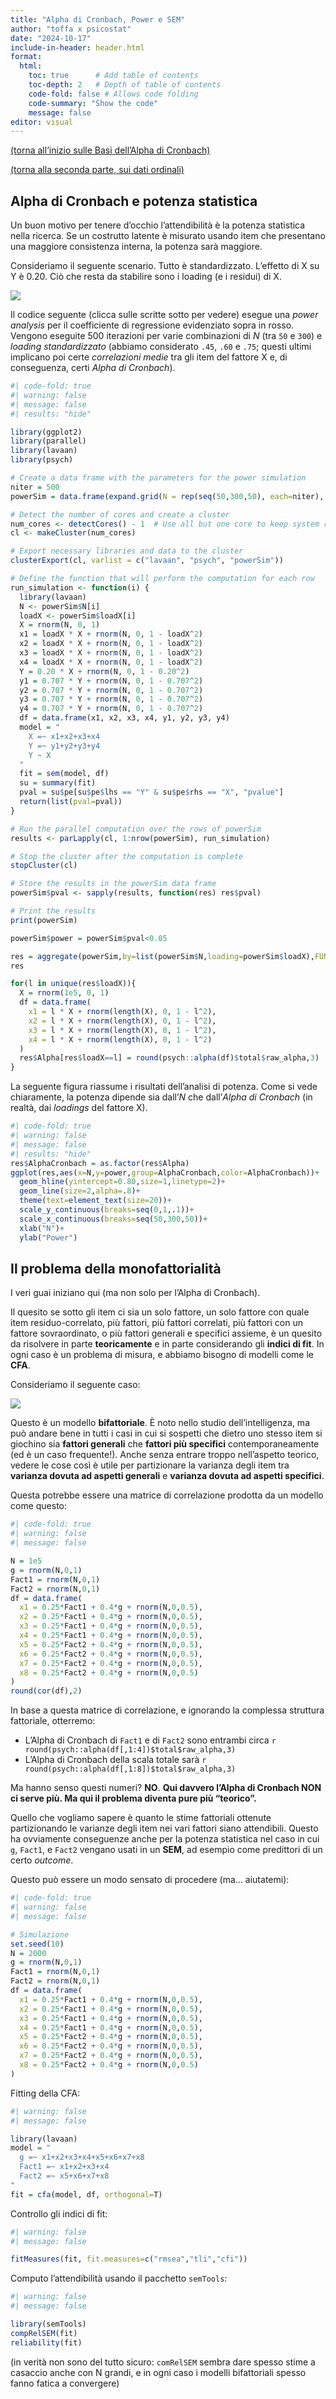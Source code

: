 ```yaml
---
title: "Alpha di Cronbach, Power e SEM"
author: "toffa x psicostat"
date: "2024-10-17"
include-in-header: header.html
format: 
  html:
    toc: true      # Add table of contents
    toc-depth: 2   # Depth of table of contents
    code-fold: false # Allows code folding
    code-summary: "Show the code"
    message: false
editor: visual
---
```


<a href="alphaBase.html" target="_blank">(torna all'inizio sulle Basi dell'Alpha di Cronbach)</a>

<a href="alphaOrdinal.html" target="_blank">(torna alla seconda parte, sui dati ordinali)</a> 

## Alpha di Cronbach e potenza statistica

Un buon motivo per tenere d'occhio l'attendibilità è la potenza statistica nella ricerca. Se un costrutto latente è misurato usando item che presentano una maggiore consistenza interna, la potenza sarà maggiore.

Consideriamo il seguente scenario. Tutto è standardizzato. L'effetto di X su Y è 0.20. Ciò che resta da stabilire sono i loading (e i residui) di X.

![](Figure/XYpower.png)

Il codice seguente (clicca sulle scritte sotto per vedere) esegue una *power analysis* per il coefficiente di regressione evidenziato sopra in rosso. Vengono eseguite 500 iterazioni per varie combinazioni di *N* (tra `50` e `300`) e *loading standardizzato* (abbiamo considerato `.45`, `.60` e `.75`; questi ultimi implicano poi certe *correlazioni medie* tra gli item del fattore X e, di conseguenza, certi *Alpha di Cronbach*).

```r
#| code-fold: true
#| warning: false
#| message: false
#| results: "hide"

library(ggplot2)
library(parallel)
library(lavaan)
library(psych)

# Create a data frame with the parameters for the power simulation
niter = 500
powerSim = data.frame(expand.grid(N = rep(seq(50,300,50), each=niter), loadX = c(.45,.60,.75)))

# Detect the number of cores and create a cluster
num_cores <- detectCores() - 1  # Use all but one core to keep system responsive
cl <- makeCluster(num_cores)

# Export necessary libraries and data to the cluster
clusterExport(cl, varlist = c("lavaan", "psych", "powerSim"))

# Define the function that will perform the computation for each row
run_simulation <- function(i) {
  library(lavaan)
  N <- powerSim$N[i]
  loadX <- powerSim$loadX[i]
  X = rnorm(N, 0, 1)
  x1 = loadX * X + rnorm(N, 0, 1 - loadX^2)
  x2 = loadX * X + rnorm(N, 0, 1 - loadX^2)
  x3 = loadX * X + rnorm(N, 0, 1 - loadX^2)
  x4 = loadX * X + rnorm(N, 0, 1 - loadX^2)
  Y = 0.20 * X + rnorm(N, 0, 1 - 0.20^2)
  y1 = 0.707 * Y + rnorm(N, 0, 1 - 0.707^2)
  y2 = 0.707 * Y + rnorm(N, 0, 1 - 0.707^2)
  y3 = 0.707 * Y + rnorm(N, 0, 1 - 0.707^2)
  y4 = 0.707 * Y + rnorm(N, 0, 1 - 0.707^2)
  df = data.frame(x1, x2, x3, x4, y1, y2, y3, y4)
  model = "
    X =~ x1+x2+x3+x4
    Y =~ y1+y2+y3+y4
    Y ~ X
  "
  fit = sem(model, df)
  su = summary(fit)
  pval = su$pe[su$pe$lhs == "Y" & su$pe$rhs == "X", "pvalue"]
  return(list(pval=pval))
}

# Run the parallel computation over the rows of powerSim
results <- parLapply(cl, 1:nrow(powerSim), run_simulation)

# Stop the cluster after the computation is complete
stopCluster(cl)

# Store the results in the powerSim data frame
powerSim$pval <- sapply(results, function(res) res$pval)

# Print the results
print(powerSim)

powerSim$power = powerSim$pval<0.05

res = aggregate(powerSim,by=list(powerSim$N,loading=powerSim$loadX),FUN=mean,na.rm=T)
res

for(l in unique(res$loadX)){
  X = rnorm(1e5, 0, 1)
  df = data.frame(
    x1 = l * X + rnorm(length(X), 0, 1 - l^2),
    x2 = l * X + rnorm(length(X), 0, 1 - l^2),
    x3 = l * X + rnorm(length(X), 0, 1 - l^2),
    x4 = l * X + rnorm(length(X), 0, 1 - l^2)
  )
  res$Alpha[res$loadX==l] = round(psych::alpha(df)$total$raw_alpha,3)
}
```

La seguente figura riassume i risultati dell'analisi di potenza. Come si vede chiaramente, la potenza dipende sia dall'*N* che dall'*Alpha di Cronbach* (in realtà, dai *loadings* del fattore X).

```r
#| code-fold: true
#| warning: false
#| message: false
#| results: "hide"
res$AlphaCronbach = as.factor(res$Alpha)
ggplot(res,aes(x=N,y=power,group=AlphaCronbach,color=AlphaCronbach))+
  geom_hline(yintercept=0.80,size=1,linetype=2)+
  geom_line(size=2,alpha=.8)+
  theme(text=element_text(size=20))+
  scale_y_continuous(breaks=seq(0,1,.1))+
  scale_x_continuous(breaks=seq(50,300,50))+
  xlab("N")+
  ylab("Power")
```

## Il problema della monofattorialità

I veri guai iniziano qui (ma non solo per l'Alpha di Cronbach).

Il quesito se sotto gli item ci sia un solo fattore, un solo fattore con quale item residuo-correlato, più fattori, più fattori correlati, più fattori con un fattore sovraordinato, o più fattori generali e specifici assieme, è un quesito da risolvere in parte **teoricamente** e in parte considerando gli **indici di fit**. In ogni caso è un problema di misura, e abbiamo bisogno di modelli come le **CFA**.

Consideriamo il seguente caso:

![](Figure/bifactor.png)

Questo è un modello **bifattoriale**. È noto nello studio dell'intelligenza, ma può andare bene in tutti i casi in cui si sospetti che dietro uno stesso item si giochino sia **fattori generali** che **fattori più specifici** contemporaneamente (ed è un caso frequente!). Anche senza entrare troppo nell'aspetto teorico, vedere le cose così è utile per partizionare la varianza degli item tra **varianza dovuta ad aspetti generali** e **varianza dovuta ad aspetti specifici**.

Questa potrebbe essere una matrice di correlazione prodotta da un modello come questo:

```r
#| code-fold: true
#| warning: false
#| message: false

N = 1e5
g = rnorm(N,0,1)
Fact1 = rnorm(N,0,1)
Fact2 = rnorm(N,0,1)
df = data.frame(
  x1 = 0.25*Fact1 + 0.4*g + rnorm(N,0,0.5),
  x2 = 0.25*Fact1 + 0.4*g + rnorm(N,0,0.5),
  x3 = 0.25*Fact1 + 0.4*g + rnorm(N,0,0.5),
  x4 = 0.25*Fact1 + 0.4*g + rnorm(N,0,0.5),
  x5 = 0.25*Fact2 + 0.4*g + rnorm(N,0,0.5),
  x6 = 0.25*Fact2 + 0.4*g + rnorm(N,0,0.5),
  x7 = 0.25*Fact2 + 0.4*g + rnorm(N,0,0.5),
  x8 = 0.25*Fact2 + 0.4*g + rnorm(N,0,0.5)
)
round(cor(df),2)

```

In base a questa matrice di correlazione, e ignorando la complessa struttura fattoriale, otterremo:

-   L'Alpha di Cronbach di `Fact1` e di `Fact2` sono entrambi circa `r round(psych::alpha(df[,1:4])$total$raw_alpha,3)`
-   L'Alpha di Cronbach della scala totale sarà `r round(psych::alpha(df[,1:8])$total$raw_alpha,3)`

Ma hanno senso questi numeri? **NO**. **Qui davvero l'Alpha di Cronbach NON ci serve più. Ma qui il problema diventa pure più "teorico".**

Quello che vogliamo sapere è quanto le stime fattoriali ottenute partizionando le varianze degli item nei vari fattori siano attendibili. Questo ha ovviamente conseguenze anche per la potenza statistica nel caso in cui `g`, `Fact1`, e `Fact2` vengano usati in un **SEM**, ad esempio come predittori di un certo *outcome*.

Questo può essere un modo sensato di procedere (ma... aiutatemi):

```r
#| code-fold: true
#| warning: false
#| message: false

# Simulazione
set.seed(10)
N = 2000
g = rnorm(N,0,1)
Fact1 = rnorm(N,0,1)
Fact2 = rnorm(N,0,1)
df = data.frame(
  x1 = 0.25*Fact1 + 0.4*g + rnorm(N,0,0.5),
  x2 = 0.25*Fact1 + 0.4*g + rnorm(N,0,0.5),
  x3 = 0.25*Fact1 + 0.4*g + rnorm(N,0,0.5),
  x4 = 0.25*Fact1 + 0.4*g + rnorm(N,0,0.5),
  x5 = 0.25*Fact2 + 0.4*g + rnorm(N,0,0.5),
  x6 = 0.25*Fact2 + 0.4*g + rnorm(N,0,0.5),
  x7 = 0.25*Fact2 + 0.4*g + rnorm(N,0,0.5),
  x8 = 0.25*Fact2 + 0.4*g + rnorm(N,0,0.5)
)
```

Fitting della CFA:

```r
#| warning: false
#| message: false

library(lavaan)
model = "
  g =~ x1+x2+x3+x4+x5+x6+x7+x8
  Fact1 =~ x1+x2+x3+x4
  Fact2 =~ x5+x6+x7+x8
"
fit = cfa(model, df, orthogonal=T)
```

Controllo gli indici di fit:

```r
#| warning: false
#| message: false

fitMeasures(fit, fit.measures=c("rmsea","tli","cfi"))
```

Computo l'attendibilità usando il pacchetto `semTools`:

```r
#| warning: false
#| message: false

library(semTools)
compRelSEM(fit)
reliability(fit)
```

(in verità non sono del tutto sicuro: `comRelSEM` sembra dare spesso stime a casaccio anche con N grandi, e in ogni caso i modelli bifattoriali spesso fanno fatica a convergere)
